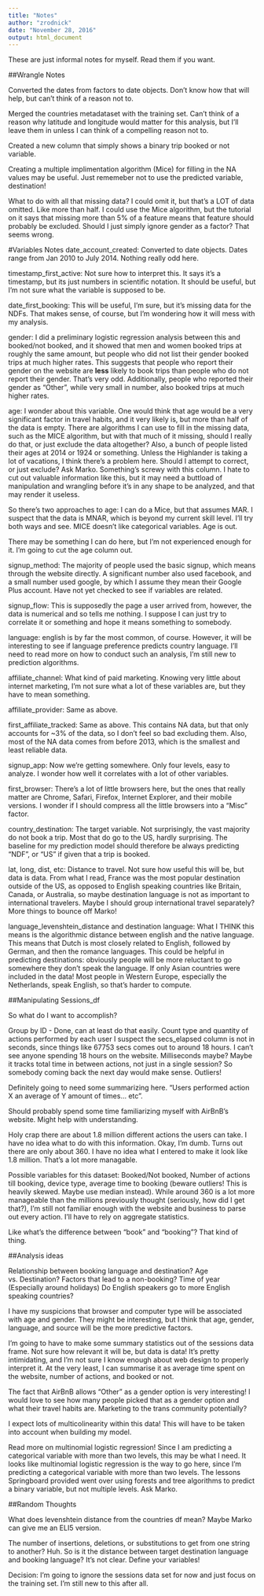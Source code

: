 ```yaml
---
title: "Notes"
author: "zrodnick"
date: "November 28, 2016"
output: html_document
---
```

These are just informal notes for myself. Read them if you want. 

##Wrangle Notes

Converted the dates from factors to date objects. Don't know how that will help, but can't think of a reason not to. 

Merged the countries metadataset with the training set. Can't think of a reason why latitude and longitude would matter for this analysis, but I'll leave them in unless I can think of a compelling reason not to. 

Created a new column that simply shows a binary trip booked or not variable. 

Creating a multiple implimentation algorithm (Mice) for filling in the NA values may be useful. Just rememeber not to use the predicted variable, destination! 

What to do with all that missing data? I could omit it, but that's a LOT of data omitted. Like more than half. I could use the Mice algorithm, but the tutorial on it says that missing more than 5% of a feature means that feature should probably be excluded. Should I just simply ignore gender as a factor? That seems wrong. 

#Variables Notes
date_account_created: Converted to date objects. Dates range from Jan 2010 to July 2014. Nothing really odd here.

timestamp_first_active: Not sure how to interpret this. It says it's a timestamp, but its just numbers in scientific notation. It should be useful, but I'm not sure what the variable is supposed to be. 

date_first_booking: This will be useful, I'm sure, but it's missing data for the NDFs. That makes sense, of course, but I'm wondering how it will mess with my analysis. 

gender: I did a preliminary logistic regression analysis between this and booked/not booked, and it showed that men and women booked trips at roughly the same amount, but people who did not list their gender booked trips at much higher rates. This suggests that people who report their gender on the website are **less** likely to book trips than people who do not report their gender. That's very odd. Additionally, people who reported their gender as "Other", while very small in number, also booked trips at much higher rates. 

age: I wonder about this variable. One would think that age would be a very significant factor in travel habits, and it very likely is, but more than half of the data is empty. There are algorithms I can use to fill in the missing data, such as the MICE algorithm, but with that much of it missing, should I really do that, or just exclude the data altogether? Also, a bunch of people listed their ages at 2014 or 1924 or something. Unless the Highlander is taking a lot of vacations, I think there's a problem here. Should I attempt to correct, or just exclude? Ask Marko. Something's screwy with this column. I hate to cut out valuable information like this, but it may need a buttload of manipulation and wrangling before it's in any shape to be analyzed, and that may render it useless. 

So there's two approaches to age: I can do a Mice, but that assumes MAR. I suspect that the data is MNAR, which is beyond my current skill level. I'll try both ways and see. MICE doesn't like categorical variables. Age is out.  

There may be something I can do here, but I'm not experienced enough for it. I'm going to cut the age column out. 

signup_method: The majority of people used the basic signup, which means through the website directly. A significant number also used facebook, and a small number used google, by which I assume they mean their Google Plus account. Have not yet checked to see if variables are related. 

signup_flow: This is supposedly the page a user arrived from, however, the data is numerical and so tells me nothing. I suppose I can just try to correlate it or something and hope it means something to somebody.

language: english is by far the most common, of course. However, it will be interesting to see if language preference predicts country language. I'll need to read more on how to conduct such an analysis, I'm still new to prediction algorithms.

affiliate_channel: What kind of paid marketing. Knowing very little about internet marketing, I'm not sure what a lot of these variables are, but they have to mean something. 

affiliate_provider: Same as above.

first_affiliate_tracked: Same as above. This contains NA data, but that only accounts for ~3% of the data, so I don't feel so bad excluding them. Also, most of the NA data comes from before 2013, which is the smallest and least reliable data. 

signup_app: Now we're getting somewhere. Only four levels, easy to analyze. I wonder how well it correlates with a lot of other variables. 

first_browser: There's a lot of little browsers here, but the ones that really matter are Chrome, Safari, Firefox, Internet Explorer, and their mobile versions. I wonder if I should compress all the little browsers into a "Misc" factor. 

country_destination: The target variable. Not surprisingly, the vast majority do not book a trip. Most that do go to the US, hardly surprising. The baseline for my prediction model should therefore be always predicting "NDF", or "US" if given that a trip is booked. 

lat, long, dist, etc: Distance to travel. Not sure how useful this will be, but data is data. From what I read, France was the most popular destination outside of the US, as opposed to English speaking countries like Britain, Canada, or Australia, so maybe destination language is not as important to international travelers. Maybe I should group international travel separately? More things to bounce off Marko!

language_levenshtein_distance and destination language: What I THINK this means is the algorithmic distance between english and the native language. This means that Dutch is most closely related to English, followed by German, and then the romance languages. This could be helpful in predicting destinations: obviously people will be more reluctant to go somewhere they don't speak the language. If only Asian countries were included in the data! Most people in Western Europe, especially the Netherlands, speak English, so that's harder to compute. 


##Manipulating Sessions_df

So what do I want to accomplish?

Group by ID - Done, can at least do that easily.
Count type and quantity of actions performed by each user
I suspect the secs_elapsed column is not in seconds, since things like 67753 secs comes out to around 18 hours. I can't see anyone spending 18 hours on the website. Milliseconds maybe? Maybe it tracks total time in between actions, not just in a single session? So somebody coming back the next day would make sense. Outliers! 

Definitely going to need some summarizing here. "Users performed action X an average of Y amount of times... etc". 

Should probably spend some time familiarizing myself with AirBnB's website. Might help with understanding. 

Holy crap there are about 1.8 million different actions the users can take. I have no idea what to do with this information. Okay, I'm dumb. Turns out there are only about 360. I have no idea what I entered to make it look like 1.8 million. That's a lot more managable. 


Possible variables for this dataset: Booked/Not booked, Number of actions till booking, device type, average time to booking (beware outliers! This is heavily skewed. Maybe use median instead). While around 360 is a lot more manageable than the millions previously thought (seriously, how did I get that?), I'm still not familiar enough with the website and business to parse out every action. I'll have to rely on aggregate statistics. 

Like what's the difference between "book" and "booking"? That kind of thing. 

##Analysis ideas

Relationship between booking language and destination?
Age vs. Destination?
Factors that lead to a non-booking?
Time of year (Especially around holidays)
Do English speakers go to more English speaking countries?

I have my suspicions that browser and computer type will be associated with age and gender. They might be interesting, but I think that age, gender, language, and source will be the more predictive factors. 

I'm going to have to make some summary statistics out of the sessions data frame. Not sure how relevant it will be, but data is data! It's pretty intimidating, and I'm not sure I know enough about web design to properly interpret it. At the very least, I can summarise it as average time spent on the website, number of actions, and booked or not.  

The fact that AirBnB allows "Other" as a gender option is very interesting! I would love to see how many people picked that as a gender option and what their travel habits are. Marketing to the trans community potentially?

I expect lots of multicolinearity within this data! This will have to be taken into account when building my model. 

Read more on multinomial logistic regression! Since I am predicting a categorical variable with more than two levels, this may be what I need. It looks like multinomial logistic regression is the way to go here, since I'm predicting a categorical variable with more than two levels. The lessons Springboard provided went over using forests and tree algorithms to predict a binary variable, but not multiple levels. Ask Marko. 


##Random Thoughts

What does levenshtein distance from the countries df mean? Maybe Marko can give me an ELI5 version. 

The number of insertions, deletions, or substitutions to get from one string to another? Huh. So is it the distance between target destination language and booking language? It's not clear. Define your variables!

Decision: I'm going to ignore the sessions data set for now and just focus on the training set. I'm still new to this after all. 
